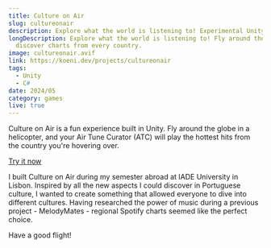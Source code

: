 ```yaml
---
title: Culture on Air
slug: cultureonair
description: Explore what the world is listening to! Experimental Unity project.
longDescription: Explore what the world is listening to! Fly around the globe to
  discover charts from every country.
image: cultureonair.avif
link: https://koeni.dev/projects/cultureonair
tags:
  - Unity
  - C#
date: 2024/05
category: games
live: true
---
```

Culture on Air is a fun experience built in Unity. Fly around the globe in a helicopter, and your Air Tune Curator (ATC) will play the hottest hits from the country you're hovering over.



<div class="flex flex-wrap gap-2 pb-2 pt-4">
	<a
		href="https://melodymates.app"
		target="_blank"
		class="elevated-card-hoverable elevated-1 group inline-block h-8 w-fit">
		<div class="flex h-full w-full items-center justify-center border-b-2 border-l-4 border-r-2 border-t-4 border-black px-12">
			<p class="decoration-[0.125rem] underline-offset-[0.3rem] group-hover:underline">
				Try it now
			</p>
		</div>
	</a>

</div>



I built Culture on Air during my semester abroad at IADE University in Lisbon. Inspired by all the new aspects I could discover in Portuguese culture, I wanted to create something that allowed everyone to dive into different cultures.  Having researched the power of music during a previous project - MelodyMates - regional Spotify charts seemed like the perfect choice.



Have a good flight!
